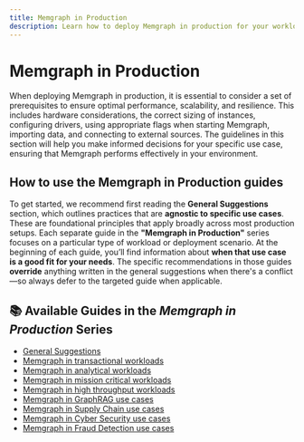 ```yaml
---
title: Memgraph in Production  
description: Learn how to deploy Memgraph in production for your workload and consider all the advices directly from the Memgraph Team based on our multi-year experiences.
---
```



# Memgraph in Production

When deploying Memgraph in production, it is essential to consider a set of prerequisites to ensure optimal performance, 
scalability, and resilience. This includes hardware considerations, the correct sizing of instances, configuring drivers, using
appropriate flags when starting Memgraph, importing data, and connecting to external sources. The guidelines in this section will
help you make informed decisions for your specific use case, ensuring that Memgraph performs effectively in your environment.

## How to use the Memgraph in Production guides

To get started, we recommend first reading the **General Suggestions** section, which outlines practices that are **agnostic to specific use cases**.
These are foundational principles that apply broadly across most production setups. Each separate guide in the **"Memgraph in Production"**
series focuses on a particular type of workload or deployment scenario. At the beginning of each guide, you’ll find information about
**when that use case is a good fit for your needs**. The specific recommendations in those guides **override** anything written in the
general suggestions when there's a conflict—so always defer to the targeted guide when applicable.


## 📚 Available Guides in the *Memgraph in Production* Series

- [General Suggestions](/memgraph-in-production/general-suggestions)
- [Memgraph in transactional workloads](/memgraph-in-production/memgraph-in-transactional-workloads)
- [Memgraph in analytical workloads](/memgraph-in-production/memgraph-in-analytical-workloads)
- [Memgraph in mission critical workloads](/memgraph-in-production/memgraph-in-mission-critical-workloads)
- [Memgraph in high throughput workloads](/memgraph-in-production/memgraph-in-high-throughput-workloads)
- [Memgraph in GraphRAG use cases](/memgraph-in-production/memgraph-in-graphrag)
- [Memgraph in Supply Chain use cases](/memgraph-in-production/memgraph-in-supply-chain)
- [Memgraph in Cyber Security use cases](/memgraph-in-production/memgraph-in-cyber-security)
- [Memgraph in Fraud Detection use cases](/memgraph-in-production/memgraph-in-fraud-detection)


<CommunityLinks/>
